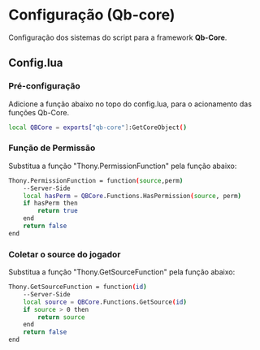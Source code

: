 
# Configuração (Qb-core)

Configuração dos sistemas do script para a framework **Qb-Core**.

## Config.lua

<Steps>

### Pré-configuração

Adicione a função abaixo no topo do config.lua, para o acionamento das funções Qb-Core.

```bash
local QBCore = exports["qb-core"]:GetCoreObject()
```

### Função de Permissão

Substitua a função "Thony.PermissionFunction" pela função abaixo:

```bash
Thony.PermissionFunction = function(source,perm)
    --Server-Side
    local hasPerm = QBCore.Functions.HasPermission(source, perm)
    if hasPerm then
        return true
    end
    return false
end
```

### Coletar o source do jogador

Substitua a função "Thony.GetSourceFunction" pela função abaixo:

```bash
Thony.GetSourceFunction = function(id)
    --Server-Side
    local source = QBCore.Functions.GetSource(id)
    if source > 0 then
        return source
    end
    return false
end
```

</Steps>